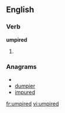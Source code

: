 
==English==

===Verb===
'''umpired'''

# {{past of|[[umpire]]}}

===Anagrams===
* {{alphagram|deimpru}}
* [[dumpier#English|dumpier]]
* [[impured#English|impured]]

[[fr:umpired]]
[[vi:umpired]]